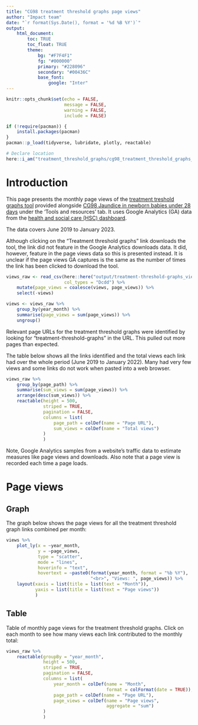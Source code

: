 ```yaml
---
title: "CG98 treatment threshold graphs page views"
author: "Impact team"
date: "`r format(Sys.Date(), format = '%d %B %Y')`"
output: 
    html_document:
        toc: TRUE
        toc_float: TRUE
        theme:
            bg: "#F7F4F1"
            fg: "#000000"
            primary: "#228096"
            secondary: "#00436C"
            base_font: 
                google: "Inter"
---
```


```r
knitr::opts_chunk$set(echo = FALSE,
                      message = FALSE,
                      warning = FALSE,
                      include = FALSE)

if (!require(pacman)) {
    install.packages(pacman)
}
pacman::p_load(tidyverse, lubridate, plotly, reactable)

# Declare location
here::i_am("treatment_threshold_graphs/cg98_treatment_threshold_graphs_webstats.Rmd")
```

# Introduction

This page presents the monthly page views of the [treatment treshold graphs tool](https://www.nice.org.uk/guidance/cg98/resources/treatment-threshold-graphs-excel-544300525) provided alongside [CG98 Jaundice in newborn babies under 28 days](https://www.nice.org.uk/guidance/cg98/resources) under the 'Tools and resources' tab. It uses Google Analytics (GA) data from the [health and social care (HSC) dashboard](https://datastudio.google.com/u/0/reporting/f35ae256-7912-4f05-8838-79937f289faf/page/p_oqpodkxvuc).

The data covers June 2019 to January 2023.

Although clicking on the "Treatment threshold graphs" link downloads the tool, the link did not feature in the Google Analytics downloads data. It did, however, feature in the page views data so this is presented instead. It is unclear if the page views GA captures is the same as the number of times the link has been clicked to download the tool.

```r
views_raw <- read_csv(here::here("output/treatment-threshold-graphs_views_data_2023-02-10.csv"),
                      col_types = "Dcdd") %>% 
    mutate(page_views = coalesce(views, page_views)) %>% 
    select(-views)
```

```r
views <- views_raw %>% 
    group_by(year_month) %>% 
    summarise(page_views = sum(page_views)) %>% 
    ungroup()
```

Relevant page URLs for the treatment threshold graphs were identified by looking for "treatment-threshold-graphs" in the URL. This pulled out more pages than expected. 

The table below shows all the links identified and the total views each link had over the whole period (June 2019 to January 2022). Many had very few views and some links do not work when pasted into a web browser.

```r
views_raw %>% 
    group_by(page_path) %>% 
    summarise(sum_views = sum(page_views)) %>% 
    arrange(desc(sum_views)) %>% 
    reactable(height = 500,
              striped = TRUE,
              pagination = FALSE,
              columns = list(
                  page_path = colDef(name = "Page URL"),
                  sum_views = colDef(name = "Total views")
              )
              )
```

Note, Google Analytics samples from a website's traffic data to estimate measures like page views and downloads. Also note that a page view is recorded each time a page loads.

# Page views {.tabset}

## Graph

The graph below shows the page views for all the treatment threshold graph links combined per month:

```r
views %>% 
    plot_ly(x = ~year_month,
            y = ~page_views,
            type = "scatter",
            mode = "lines",
            hoverinfo = "text",
            hovertext = ~paste0(format(year_month, format = "%b %Y"), 
                                "<br>", "Views: ", page_views)) %>% 
    layout(xaxis = list(title = list(text = "Month")),
           yaxis = list(title = list(text = "Page views"))
           )
```
## Table

Table of monthly page views for the treatment threshold graphs. Click on each month to see how many views each link contributed to the monthly total:

```r
views_raw %>% 
    reactable(groupBy = "year_month",
              height = 500,
              striped = TRUE,
              pagination = FALSE,
              columns = list(
                  year_month = colDef(name = "Month",
                                      format = colFormat(date = TRUE)),
                  page_path = colDef(name = "Page URL"),
                  page_views = colDef(name = "Page views",
                                      aggregate = "sum")
              )
              )
```
